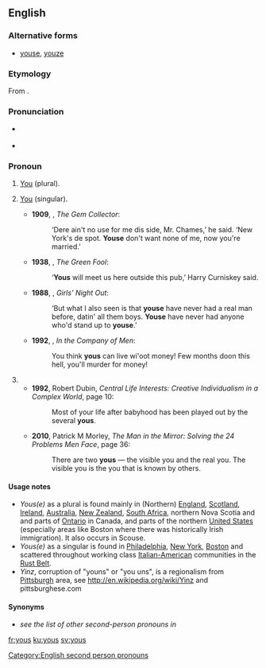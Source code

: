 ==English==

===Alternative forms===
* {{qualifier|pronoun}} [[youse]], [[youze]]

===Etymology===
From {{suffix|you|s|gloss2=''plural suffix''|lang=en}}.

===Pronunciation===
* {{a|UK}} {{IPA|/juːz/|/jəz/|lang=en}}
* {{rhymes|uːz|lang=en}}

===Pronoun===
{{en-pronoun}}

# {{context|dialectal|chiefly|AU|NZ|South Africa|New Jersey|Liverpool|Ireland|Scotland|lang=en}} [[you|You]] (plural). {{defdate|from 19th c.}}
# {{context|dialectal|lang=en}} [[you|You]] (singular).
#* '''1909''', {{w|PG Wodehouse}}, ''The Gem Collector'':
#*: ‘Dere ain't no use for me dis side, Mr. Chames,’ he said. ‘New York's de spot. '''Youse''' don't want none of me, now you're married.’
#* '''1938''', {{w|Patrick Kavanagh}}, ''The Green Fool'':
#*: ‘'''Yous''' will meet us here outside this pub,’ Harry Curniskey said.
#* '''1988''', {{w|Kathy Lette}}, ''Girls' Night Out'':
#*: ‘But what I also seen is that '''youse''' have never had a real man before, datin' all them boys. '''Youse''' have never had anyone who'd stand up to '''youse'''.’
#* '''1992''', {{w|Edward Bond}}, ''In the Company of Men'':
#*: You think '''yous''' can live wi'oot money! Few months doon this hell, you'll murder for money!
# {{plural of|you|lang=en}}
#* '''1992''', Robert Dubin, ''Central Life Interests: Creative Individualism in a Complex World'', page 10:
#*: Most of your life after babyhood has been played out by the several '''yous'''.
#* '''2010''', Patrick M Morley, ''The Man in the Mirror: Solving the 24 Problems Men Face'', page 36:
#*: There are two '''yous''' — the visible you and the real you. The visible you is the you that is known by others.

====Usage notes====
* ''Yous(e)'' as a plural is found mainly in (Northern) [[England]], [[Scotland]], [[Ireland]], [[Australia]], [[New Zealand]], [[South Africa]], northern Nova Scotia and and parts of [[Ontario]] in Canada, and parts of the northern [[United States]] (especially areas like Boston where there was historically Irish immigration). It also occurs in Scouse.
* ''Yous(e)'' as a singular is found in [[Philadelphia]], [[New York]], [[Boston]] and scattered throughout working class [[Italian-American]] communities in the [[Rust Belt]].
* ''Yinz'', corruption of "youns" or "you uns", is a regionalism from [[Pittsburgh]] area, see http://en.wikipedia.org/wiki/Yinz and pittsburghese.com

====Synonyms====
* ''see the list of other second-person pronouns in'' '''{{m|en|you}}'''

[[Category:English second person pronouns]]

[[fr:yous]]
[[ku:yous]]
[[sv:yous]]
